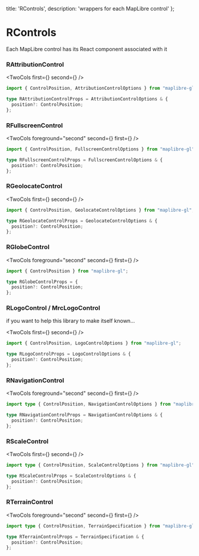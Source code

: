   title: 'RControls',
  description: 'wrappers for each MapLibre control'
};


# RControls

Each MapLibre control has its React component associated with it

### RAttributionControl


<TwoCols first={<ShikiContent html={AttributionCode} />} second={<Attribution />} />

```ts
import { ControlPosition, AttributionControlOptions } from "maplibre-gl";

type RAttributionControlProps = AttributionControlOptions & {
  position?: ControlPosition;
};
```

### RFullscreenControl


<TwoCols foreground="second" second={<ShikiContent html={FullscreenCode} />} first={<Fullscreen />} />

```ts
import { ControlPosition, FullscreenControlOptions } from "maplibre-gl";

type RFullscreenControlProps = FullscreenControlOptions & {
  position?: ControlPosition;
};
```

### RGeolocateControl


<TwoCols first={<ShikiContent html={GeolocateCode} />} second={<Geolocate />} />

```ts
import { ControlPosition, GeolocateControlOptions } from "maplibre-gl";

type RGeolocateControlProps = GeolocateControlOptions & {
  position?: ControlPosition;
};
```

### RGlobeControl


<TwoCols foreground="second" second={<ShikiContent html={GlobeCode} />} first={<Globe />} />

```ts
import { ControlPosition } from "maplibre-gl";

type RGlobeControlProps = {
  position?: ControlPosition;
};

```

### RLogoControl / MrcLogoControl

if you want to help this library to make itself known...


<TwoCols first={<ShikiContent html={LogoCode} />} second={<Logo />} />

```ts
import { ControlPosition, LogoControlOptions } from "maplibre-gl";

type RLogoControlProps = LogoControlOptions & {
  position?: ControlPosition;
};
```

### RNavigationControl


<TwoCols foreground="second" second={<ShikiContent html={NavigationCode} />} first={<Navigation />} />

```ts
import type { ControlPosition, NavigationControlOptions } from "maplibre-gl";

type RNavigationControlProps = NavigationControlOptions & {
  position?: ControlPosition;
};

```

### RScaleControl


<TwoCols first={<ShikiContent html={ScaleCode} />} second={<Scale />} />

```ts
import type { ControlPosition, ScaleControlOptions } from "maplibre-gl";

type RScaleControlProps = ScaleControlOptions & {
  position?: ControlPosition;
};

```

### RTerrainControl


<TwoCols foreground="second" second={<ShikiContent html={TerrainCode} />} first={<Terrain />} />

```ts
import type { ControlPosition, TerrainSpecification } from "maplibre-gl";

type RTerrainControlProps = TerrainSpecification & {
  position?: ControlPosition;
};
```